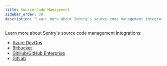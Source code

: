 ```yaml
---
title: Source Code Management
sidebar_order: 30
description: "Learn more about Sentry's source code management integrations."
---
```


Learn more about Sentry's source code management integrations:

- [Azure DevOps](/product/integrations/source-code-mgmt/azure-devops/)
- [Bitbucket](/product/integrations/source-code-mgmt/bitbucket/)
- [GitHub/GitHub Enterprise](/product/integrations/source-code-mgmt/github/)
- [GitLab](/product/integrations/source-code-mgmt/gitlab/)
